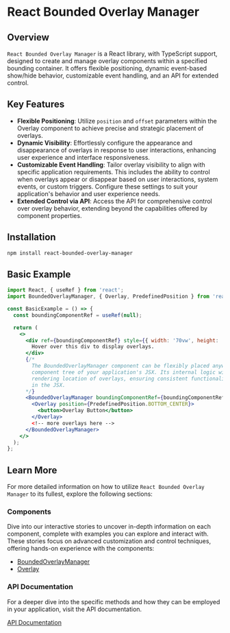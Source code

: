 
<Meta title="Documentation/Introduction" />

# React Bounded Overlay Manager

## Overview

`React Bounded Overlay Manager` is a React library, with TypeScript support, designed to create and manage overlay components within a specified bounding container. It offers flexible positioning, dynamic event-based show/hide behavior, customizable event handling, and an API for extended control.

## Key Features

- **Flexible Positioning**: Utilize `position` and `offset` parameters within the Overlay component to achieve precise and strategic placement of overlays.
- **Dynamic Visibility**: Effortlessly configure the appearance and disappearance of overlays in response to user interactions, enhancing user experience and interface responsiveness.
- **Customizable Event Handling**: Tailor overlay visibility to align with specific application requirements. This includes the ability to control when overlays appear or disappear based on user interactions, system events, or custom triggers. Configure these settings to suit your application's behavior and user experience needs.
- **Extended Control via API**: Access the API for comprehensive control over overlay behavior, extending beyond the capabilities offered by component properties.

## Installation

```bash
npm install react-bounded-overlay-manager
```

## Basic Example

```jsx
import React, { useRef } from 'react';
import BoundedOverlayManager, { Overlay, PredefinedPosition } from 'react-bounded-overlay-manager';

const BasicExample = () => {
  const boundingComponentRef = useRef(null);

  return (
    <>
      <div ref={boundingComponentRef} style={{ width: '70vw', height: '50vh', border: '1px solid black' }}>
        Hover over this div to display overlays.
      </div>
      {/* 
        The BoundedOverlayManager component can be flexibly placed anywhere within the React 
        component tree of your application's JSX. Its internal logic will handle the actual 
        rendering location of overlays, ensuring consistent functionality regardless of its position
        in the JSX. 
      */}
      <BoundedOverlayManager boundingComponentRef={boundingComponentRef}>
        <Overlay position={PredefinedPosition.BOTTOM_CENTER}>
          <button>Overlay Button</button>
        </Overlay>
        <!-- more overlays here -->
      </BoundedOverlayManager>
    </>
  );
};
```

## Learn More

For more detailed information on how to utilize `React Bounded Overlay Manager` to its fullest, explore the following sections:

### Components

Dive into our interactive stories to uncover in-depth information on each component, complete with examples you can explore and interact with. These stories focus on advanced customization and control techniques, offering hands-on experience with the components:

- [BoundedOverlayManager](./?path=/docs/components-boundedoverlaymanager--docs)
- [Overlay](./?path=/docs/components-overlay--docs)


### API Documentation

For a deeper dive into the specific methods and how they can be employed in your application, visit the API documentation.

[API Documentation](./?path=/docs/documentation-api-documentation--docs)

